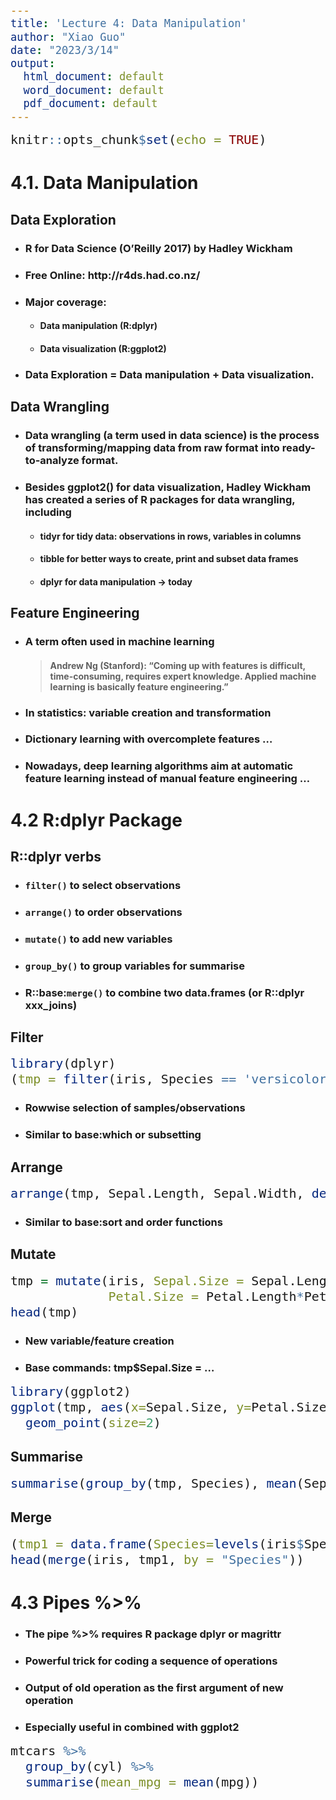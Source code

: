 ```yaml
---
title: 'Lecture 4: Data Manipulation'
author: "Xiao Guo"
date: "2023/3/14"
output:
  html_document: default
  word_document: default
  pdf_document: default
---
```


```r
knitr::opts_chunk$set(echo = TRUE)
```

<style type="text/css">

body, td {
   font-size: 14px;
}
code.r{
  font-size: 20px;
}
pre {
  font-size: 20px
}
</style>

# 4.1. Data Manipulation

## Data Exploration

- ###  R for Data Science (O'Reilly 2017) by Hadley Wickham

- ### Free Online: http://r4ds.had.co.nz/

- ### Major coverage:
  -  #### Data manipulation (R:dplyr)
  -  #### Data visualization (R:ggplot2)

- ### Data Exploration = Data manipulation + Data visualization.


## Data Wrangling

- ###  Data wrangling (a term used in data science) is the process of transforming/mapping data from raw format into ready-to-analyze format.

- ### Besides ggplot2() for data visualization, Hadley Wickham has created a series of R packages for data wrangling, including

  - #### tidyr for tidy data: observations in rows, variables in columns
  - #### tibble for better ways to create, print and subset data frames
  - #### dplyr for data manipulation -> today

##  Feature Engineering

- ### A term often used in machine learning
> #### Andrew Ng (Stanford): "Coming up with features is difficult, time-consuming, requires expert knowledge. Applied machine learning is basically feature engineering."

- ### In statistics: variable creation and transformation

- ### Dictionary learning with overcomplete features ...

- ### Nowadays, deep learning algorithms aim at automatic feature learning instead of manual feature engineering ...

# 4.2 R:dplyr Package

## R::dplyr verbs

- ### `filter()` to select observations
- ### `arrange()` to order observations
- ### `mutate()` to add new variables
- ### `group_by()` to group variables for summarise
- ### R::base:`merge()` to combine two data.frames (or R::dplyr xxx_joins)

## Filter

```r
library(dplyr)
(tmp = filter(iris, Species == 'versicolor' & Sepal.Length > 6.6))
```

- ### Rowwise selection of samples/observations
- ### Similar to base:which or subsetting

## Arrange

```r
arrange(tmp, Sepal.Length, Sepal.Width, desc(Petal.Length))
```

- ### Similar to base:sort and order functions

## Mutate 

```r
tmp = mutate(iris, Sepal.Size = Sepal.Length*Sepal.Width, 
             Petal.Size = Petal.Length*Petal.Width) 
head(tmp)
```

- ### New variable/feature creation
- ### Base commands: tmp$Sepal.Size = ...

```r
library(ggplot2)
ggplot(tmp, aes(x=Sepal.Size, y=Petal.Size, colour=Species)) + 
  geom_point(size=2)
```

## Summarise
```r
summarise(group_by(tmp, Species), mean(Sepal.Size), mean(Petal.Size))
```

## Merge
```r
(tmp1 = data.frame(Species=levels(iris$Species), x1 = c("A","B","C"), x2 = round(runif(3),3)))
head(merge(iris, tmp1, by = "Species"))
```

# 4.3 Pipes %>%

- ### The pipe %>% requires R package dplyr or magrittr

- ### Powerful trick for coding a sequence of operations

- ### Output of old operation as the first argument of new operation

- ### Especially useful in combined with ggplot2

```r
mtcars %>% 
  group_by(cyl) %>% 
  summarise(mean_mpg = mean(mpg))
```







